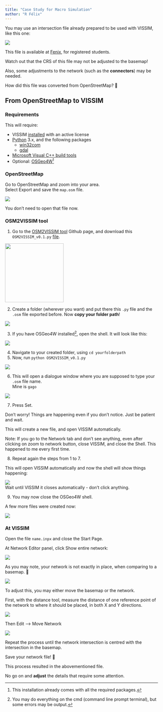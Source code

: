 ```yaml
---
title: "Case Study for Macro Simulation"
author: "R Félix"
---
```


You may use an intersection file already prepared to be used with VISSIM, like this one:

![](images/clipboard-2674834530.png)

This file is available at [Fenix](https://fenix.tecnico.ulisboa.pt/downloadFile/845043405615934/GagoCoutinho_moved.zip), for registered students.

::: {.callout-important appearance="simple"}
Watch out that the CRS of this file may not be adjusted to the basemap!

Also, some adjustments to the network (such as the **connectors**) may be needed.
:::

How did this file was converted from OpenStreetMap?
🧐

## From OpenStreetMap to VISSIM

### Requirements

This will require:

-   VISSIM [installed](vissim.qmd#vissim-install) with an active license
-   [Python](https://www.python.org/downloads/) 3.x, and the following packages
    -   [win32com](https://pypi.org/project/pywin32/)
    -   [gdal](https://gdal.org/en/latest/api/python_bindings.html)
-   [Microsoft Visual C++ build tools](https://stackoverflow.com/a/54136652)
-   Optional: [OSGeo4W](https://trac.osgeo.org/osgeo4w/)[^1]

[^1]: This installation already comes with all the required packages.

### OpenStreetMap

Go to OpenStreetMap and zoom into your area.\
Select Export and save the `map.osm` file.

![](images/clipboard-560841291.png)

You don't need to open that file now.

### OSM2VISSIM tool

1.  Go to the [OSM2VISSIM tool](https://github.com/bmetrafficlab/OSM2VISSIM/) Github page, and download this `OSM2VISSIM_v0.1.py` [file](https://github.com/bmetrafficlab/OSM2VISSIM/blob/main/OSM2VISSIM%20tool/OSM2VISSIM_v0.1.py).

![](images/clipboard-3354929018.png){width="193"}

2.  Create a folder (wherever you want) and put there this `.py` file and the `.osm` file exported before. Now **copy your folder path**!

![](images/clipboard-789558749.png)

3.  If you have OSGeo4W installed[^2], open the shell. It will look like this:

[^2]: You may do everything on the cmd (command line prompt terminal), but some errors may be output.

![](images/clipboard-1368820168.png)

4.  Navigate to your created folder, using `cd yourfolderpath`
5.  Now, run `python OSM2VISSIM_v0.1.py`

![](images/clipboard-1335430846.png)

6.  This will open a dialogue window where you are supposed to type your `.osm` file name.\
    Mine is `gago`

![](images/clipboard-1386225607.png)

7.  Press Set.

::: {.callout-note appearance="simple"}
Don't worry!
Things are happening even if you don't notice.
Just be patient and wait.
:::

This will create a new file, and open VISSIM automatically.

Note: If you go to the Network tab and don't see anything, even after clicking on zoom to network button, close VISSIM, and close the Shell.
This happened to me every first time.

8.  Repeat again the steps from 1 to 7.

This will open VISSIM automatically and now the shell will show things happening:

![](images/clipboard-2046495721.png)\
Wait until VISSIM it closes automatically - don't click anything.

9.  You may now close the OSGeo4W shell.

A few more files were created now:

![](images/clipboard-638341654.png)

### At VISSIM

Open the file `name.inpx` and close the Start Page.

At Network Editor panel, click Show entire network:

![](images/clipboard-3426944487.png)

As you may note, your network is not exactly in place, when comparing to a basemap.
🥴

![](images/clipboard-3625359455.png)

To adjust this, you may either move the basemap or the network.

First, with the distance tool, measure the distance of one reference point of the network to where it should be placed, in both X and Y directions.

![](images/clipboard-1628707682.png)

Then Edit ⟶ Move Network

![](images/clipboard-1913791636.png)

Repeat the process until the network intersection is centred with the intersection in the basemap.

Save your network file!
🎉

This process resulted in the abovementioned file.

No go on and **adjust** the details that require some attention.

